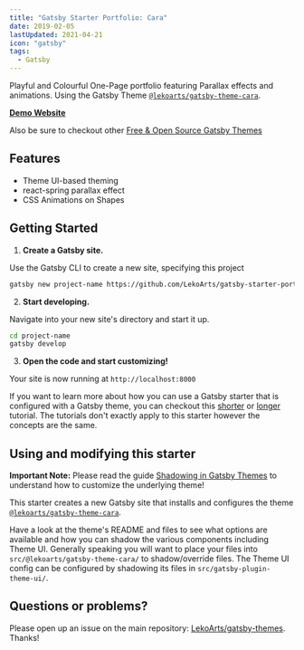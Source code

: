 ```yaml
---
title: "Gatsby Starter Portfolio: Cara"
date: 2019-02-05
lastUpdated: 2021-04-21
icon: "gatsby"
tags:
  - Gatsby
---
```


Playful and Colourful One-Page portfolio featuring Parallax effects and animations. Using the Gatsby Theme [`@lekoarts/gatsby-theme-cara`](https://github.com/LekoArts/gatsby-themes/tree/master/themes/gatsby-theme-cara).

[**Demo Website**](https://cara.lekoarts.de)

Also be sure to checkout other [Free & Open Source Gatsby Themes](https://themes.lekoarts.de)

## Features

- Theme UI-based theming
- react-spring parallax effect
- CSS Animations on Shapes

## Getting Started

1. **Create a Gatsby site.**

Use the Gatsby CLI to create a new site, specifying this project

```sh
gatsby new project-name https://github.com/LekoArts/gatsby-starter-portfolio-cara
```

2. **Start developing.**

Navigate into your new site's directory and start it up.

```sh
cd project-name
gatsby develop
```

3. **Open the code and start customizing!**

Your site is now running at `http://localhost:8000`

If you want to learn more about how you can use a Gatsby starter that is configured with a Gatsby theme, you can checkout this [shorter](https://www.gatsbyjs.org/docs/themes/using-a-gatsby-theme/) or [longer](https://www.gatsbyjs.org/tutorial/using-a-theme/) tutorial. The tutorials don't exactly apply to this starter however the concepts are the same.

## Using and modifying this starter

**Important Note:** Please read the guide [Shadowing in Gatsby Themes](https://www.gatsbyjs.org/docs/themes/shadowing/) to understand how to customize the underlying theme!

This starter creates a new Gatsby site that installs and configures the theme [`@lekoarts/gatsby-theme-cara`](https://github.com/LekoArts/gatsby-themes/tree/master/themes/gatsby-theme-cara).

Have a look at the theme's README and files to see what options are available and how you can shadow the various components including Theme UI. Generally speaking you will want to place your files into `src/@lekoarts/gatsby-theme-cara/` to shadow/override files. The Theme UI config can be configured by shadowing its files in `src/gatsby-plugin-theme-ui/`.

## Questions or problems?

Please open up an issue on the main repository: [LekoArts/gatsby-themes](https://github.com/LekoArts/gatsby-themes). Thanks!
